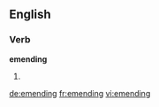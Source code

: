 ==English==

===Verb===
'''emending'''

# {{present participle of|[[emend]]}}

[[de:emending]]
[[fr:emending]]
[[vi:emending]]